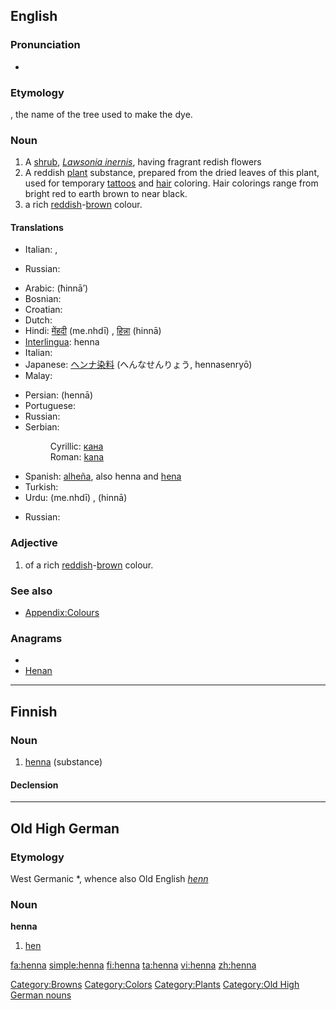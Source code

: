 {{wikipedia}}
{{also|Henna}}
==English==

===Pronunciation===
* {{rhymes|ɛnə}}

===Etymology===
{{etyl|ar}} {{term|حناء|sc=Arab|tr=ħinnā’}}, the name of the tree used to make the dye.

===Noun===
{{en-noun}}

# A [[shrub]], ''[[Lawsonia inernis]]'', having fragrant redish flowers
# A reddish [[plant]] substance, prepared from the dried leaves of this plant, used for temporary [[tattoo]]s and [[hair]] coloring. Hair colorings range from bright red to earth brown to near black.
#  a rich [[red]]dish-[[brown]] colour.
#: {{colour panel|882D17}}

====Translations====
{{trans-top|shrub}}
* Italian: {{t-|it|alcanna|f}}, {{t-|it|henné|m}}
{{trans-mid}}
* Russian: {{t+|ru|хна|f|tr=xna}}
{{trans-bottom}}

{{trans-top|dye}}
* Arabic: {{Arab|[[حناء|حِنّاء]]}} (ħinnā’)
* Bosnian: {{t-|bs|kana|f}}
* Croatian: {{t-|hr|kana|f}}
* Dutch: {{t-|nl|henna}}
* Hindi: [[मेंहदी]] (me.nhdī) {{f}}, [[हिन्ना]] (hinnā) {{f}}
* [[Interlingua]]: henna
* Italian: {{t-|it|henné|m}}
* Japanese: [[ヘンナ]][[染料]] (へんなせんりょう, hennasenryō)
* Malay: {{t-|ms|inai|xs=Malay}}
{{trans-mid}}
* Persian: {{fa-Arab|[[حنا]]}} (hennā)
* Portuguese: {{t+|pt|hena}}
* Russian: {{t+|ru|хна|f|tr=xna}}
* Serbian:
*: Cyrillic: [[кана]] {{f}}
*: Roman: [[kana]] {{f}}
* Spanish: [[alheña]], also henna and [[hena]]
* Turkish: {{t+|tr|kına}}
* Urdu: {{ur-Arab|[[مینہدی]]}} (me.nhdī) {{f}}, {{ur-Arab|[[حنا]]}} (hinnā) {{f}}
{{trans-bottom}}

{{trans-top|colour}}
* Russian: {{t+|ru|хна|f|tr=xna}}
{{trans-mid}}
{{trans-bottom}}

===Adjective===
{{en-adj|-}}

#  of a rich [[red]]dish-[[brow]]n colour.

===See also===
* [[Appendix:Colours]]

===Anagrams===
* {{alphagram|aehnn}}
* [[Henan#English|Henan]]

[[Category:Browns]]
[[Category:Colors]]
[[Category:Plants]]

----

==Finnish==

===Noun===
{{infl|fi|noun}}

# [[#English|henna]] (substance)

====Declension====
{{fi-decl-kala|henn}}

----

==Old High German==

===Etymology===
West Germanic *{{term||hannja}}, whence also Old English ''[[henn]]''

===Noun===
'''henna''' {{f}}

# [[hen]]

[[Category:Old High German nouns]]

[[fa:henna]]
[[simple:henna]]
[[fi:henna]]
[[ta:henna]]
[[vi:henna]]
[[zh:henna]]